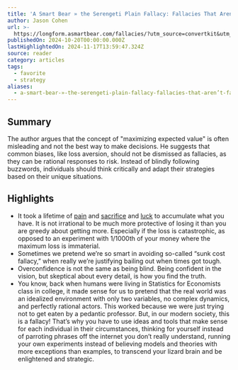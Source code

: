 ```yaml
---
title: 'A Smart Bear » the Serengeti Plain Fallacy: Fallacies That Aren’t Fallacies'
author: Jason Cohen
url: >-
  https://longform.asmartbear.com/fallacies/?utm_source=convertkit&utm_medium=email&utm_campaign=asmartbear_newsletter
publishedOn: 2024-10-20T00:00:00.000Z
lastHighlightedOn: 2024-11-17T13:59:47.324Z
source: reader
category: articles
tags:
  - favorite
  - strategy
aliases:
  - a-smart-bear-»-the-serengeti-plain-fallacy-fallacies-that-aren’t-fallacies
---
```

## Summary

The author argues that the concept of "maximizing expected value" is often misleading and not the best way to make decisions. He suggests that common biases, like loss aversion, should not be dismissed as fallacies, as they can be rational responses to risk. Instead of blindly following buzzwords, individuals should think critically and adapt their strategies based on their unique situations.

## Highlights
- It took a lifetime of [pain](https://longform.asmartbear.com/startups-emotionally-draining/) and [sacrifice](https://longform.asmartbear.com/sacrifice-your-health-for-your-startup/) and [luck](https://longform.asmartbear.com/lucky/) to accumulate what you have. It is not irrational to be much more protective of losing it than you are greedy about getting more. Especially if the loss is catastrophic, as opposed to an experiment with 1/1000th of your money where the maximum loss is immaterial.
- Sometimes we pretend we’re so smart in avoiding so-called “sunk cost fallacy,” when really we’re justifying bailing out when times got tough.
- Overconfidence is not the same as being blind. Being confident in the vision, but skeptical about every detail, is how you find the truth.
- You know, back when humans were living in Statistics for Economists class in college, it made sense for us to pretend that the real world was an idealized environment with only two variables, no complex dynamics, and perfectly rational actors. This worked because we were just trying not to get eaten by a pedantic professor.
  But, in our modern society, this is a fallacy! That’s why you have to use ideas and tools that make sense for each individual in their circumstances, thinking for yourself instead of parroting phrases off the internet you don’t really understand, running your own experiments instead of believing models and theories with more exceptions than examples, to transcend your lizard brain and be enlightened and strategic.
